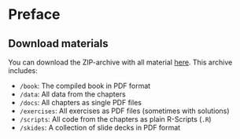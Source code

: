 # Preface {.unnumbered}

## Download materials

You can download the ZIP-archive with all material [here](data-literate-with-R.zip). This archive includes:

- `/book`: The compiled book in PDF format
- `/data`: All data from the chapters
- `/docs`: All chapters as single PDF files
- `/exercises`: All exercises as PDF files (sometimes with solutions)
- `/scripts`: All code from the chapters as plain R-Scripts (`.R`)
- `/skides`: A collection of slide decks in PDF format